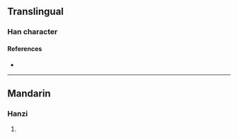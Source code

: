 {{character info/new}}
==Translingual==

===Han character===
{{Han char|rn=97|rad=瓜|as=19|sn=24|four=71136|canj=HOLII|ids=⿱⿰瓜豕䖵}}

====References====
* {{Han ref|kx=0747.330|dkj=21433|hdz=42658.010|uh=74E5|ud=29925|bh=F8B3|bd=63667}}

----

==Mandarin==

===Hanzi===
{{cmn-hanzi|pin=[[lì]] ([[li4]])|wg=li<sup>4</sup>}}

# {{defn|lang=cmn|sort=瓜19}}